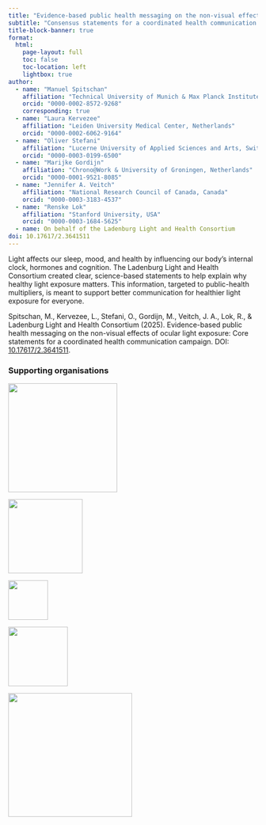 ```yaml
---
title: "Evidence-based public health messaging on the non-visual effects of ocular light exposure"
subtitle: "Consensus statements for a coordinated health communication campaign"
title-block-banner: true
format:
  html:
    page-layout: full
    toc: false
    toc-location: left
    lightbox: true
author:
  - name: "Manuel Spitschan"
    affiliation: "Technical University of Munich & Max Planck Institute for Biological Cybernetics, Germany"
    orcid: "0000-0002-8572-9268"
    corresponding: true
  - name: "Laura Kervezee"
    affiliation: "Leiden University Medical Center, Netherlands"
    orcid: "0000-0002-6062-9164"
  - name: "Oliver Stefani"
    affiliation: "Lucerne University of Applied Sciences and Arts, Switzerland"
    orcid: "0000-0003-0199-6500"
  - name: "Marijke Gordijn"
    affiliation: "Chrono@Work & University of Groningen, Netherlands"
    orcid: "0000-0001-9521-8085"
  - name: "Jennifer A. Veitch"
    affiliation: "National Research Council of Canada, Canada"
    orcid: "0000-0003-3183-4537"
  - name: "Renske Lok"
    affiliation: "Stanford University, USA"
    orcid: "0000-0003-1684-5625"
  - name: On behalf of the Ladenburg Light and Health Consortium
doi: 10.17617/2.3641511
---
```


Light affects our sleep, mood, and health by influencing our body’s internal clock, hormones and cognition. The Ladenburg Light and Health Consortium created clear, science-based statements to help explain why healthy light exposure matters. This information, targeted to public-health multipliers, is meant to support better communication for healthier light exposure for everyone.

::: {.callout-note title="Citation"}
Spitschan, M., Kervezee, L., Stefani, O., Gordijn, M., Veitch, J. A., Lok, R., & Ladenburg Light and Health Consortium (2025). Evidence-based public health messaging on the non-visual effects of ocular light exposure: Core statements for a coordinated health communication campaign. DOI: [10.17617/2.3641511](https://doi.org/10.17617/2.3641511).
:::

### Supporting organisations

::: {layout-ncol=5}
[![](assets/logo-cie.png){width=220}](https://cie.co.at/)

[![](assets/logo-slrch.png){width=150}](https://slrch.org/)

[![](assets/logo-dla.png){width=80}](https://daylight.academy/)

[![](assets/logo-glg.png){width=120}](https://www.goodlightgroup.org/)

[![](assets/logo-cet.png){width=250}](https://cet.org/)
:::
